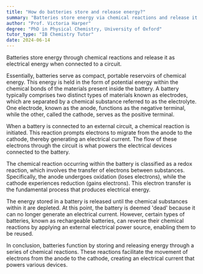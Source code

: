 ```yaml
---
title: "How do batteries store and release energy?"
summary: "Batteries store energy via chemical reactions and release it as electrical energy when connected to a circuit."
author: "Prof. Victoria Harper"
degree: "PhD in Physical Chemistry, University of Oxford"
tutor_type: "IB Chemistry Tutor"
date: 2024-06-14
---
```


Batteries store energy through chemical reactions and release it as electrical energy when connected to a circuit.

Essentially, batteries serve as compact, portable reservoirs of chemical energy. This energy is held in the form of potential energy within the chemical bonds of the materials present inside the battery. A battery typically comprises two distinct types of materials known as electrodes, which are separated by a chemical substance referred to as the electrolyte. One electrode, known as the anode, functions as the negative terminal, while the other, called the cathode, serves as the positive terminal.

When a battery is connected to an external circuit, a chemical reaction is initiated. This reaction prompts electrons to migrate from the anode to the cathode, thereby generating an electrical current. The flow of these electrons through the circuit is what powers the electrical devices connected to the battery.

The chemical reaction occurring within the battery is classified as a redox reaction, which involves the transfer of electrons between substances. Specifically, the anode undergoes oxidation (loses electrons), while the cathode experiences reduction (gains electrons). This electron transfer is the fundamental process that produces electrical energy.

The energy stored in a battery is released until the chemical substances within it are depleted. At this point, the battery is deemed 'dead' because it can no longer generate an electrical current. However, certain types of batteries, known as rechargeable batteries, can reverse their chemical reactions by applying an external electrical power source, enabling them to be reused.

In conclusion, batteries function by storing and releasing energy through a series of chemical reactions. These reactions facilitate the movement of electrons from the anode to the cathode, creating an electrical current that powers various devices.
    